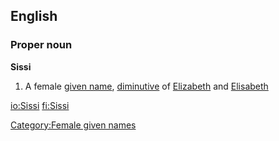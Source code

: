 {{see|sissi}}
==English==
===Proper noun===
'''Sissi'''
# A female [[given name]], [[diminutive]] of [[Elizabeth]] and [[Elisabeth]]

[[Category:Female given names]]

[[io:Sissi]]
[[fi:Sissi]]
